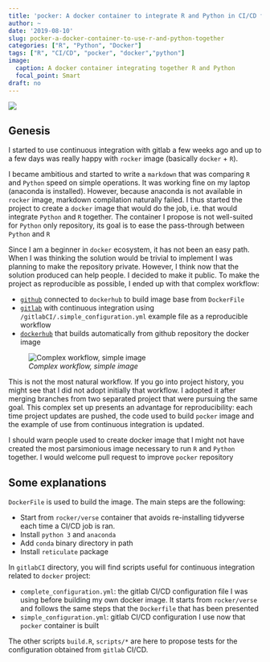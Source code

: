 ```yaml
---
title: 'pocker: A docker container to integrate R and Python in CI/CD frameworks'
author: ~
date: '2019-08-10'
slug: pocker-a-docker-container-to-use-r-and-python-together
categories: ["R", "Python", "Docker"]
tags: ["R", "CI/CD", "pocker", "docker","python"]
image:
  caption: A docker container integrating together R and Python
  focal_point: Smart
draft: no
---
```


![](/img/pocker/pocker.png)

## Genesis

I started to use continuous integration with gitlab a few weeks ago and up to a few days was really happy with `rocker` image (basically `docker` + `R`).

I became ambitious and started to write a `markdown` that was comparing `R` and `Python` speed on simple operations. It was working fine on my laptop (anaconda is installed). However, because anaconda is not available in `rocker` image, markdown compilation naturally failed. I thus started the project to create a `docker` image that would do the job, i.e. that would integrate `Python` and `R` together. The container I propose is not well-suited for `Python` only repository, its goal is to ease the pass-through between  `Python` and `R`  

Since I am a beginner in `docker` ecosystem, it has not been an easy path. When I was thinking the solution would be trivial to implement I was planning to make the repository private. However, I think now that the solution produced can help people. I decided to make it public. To make the project as reproducible as possible, I ended up with that complex workflow:

* [`github`](https://github.com/linogaliana/pocker) connected to `dockerhub` to build image base from `DockerFile`
* [`gitlab`](https://gitlab.com/linogaliana/pocker) with continuous integration using `/gitlabCI/.simple_configuration.yml` example file as a reproducible workflow
* [`dockerhub`](https://cloud.docker.com/u/linogaliana/repository/docker/linogaliana/pocker) that builds automatically from github repository the docker image

![*Complex workflow, simple image*](/img/pocker/workflow.png)

This is not the most natural workflow. If you go into project history, you might see that I did not adopt initially that workflow. I adopted it after merging branches from two separated project that were pursuing the same goal. This complex set up presents an advantage for reproducibility: each time project updates are pushed, the code used to build `pocker` image and the example of use from continuous integration is updated. 

I should warn people used to create docker image that I might not have created the most parsimonious image necessary to run `R` and `Python` together. I would welcome pull request to improve `pocker` repository


## Some explanations

`DockerFile` is used to build the image. The main steps are the following:

* Start from `rocker/verse` container that avoids re-installing tidyverse each time a CI/CD job is ran. 
* Install `python 3` and `anaconda`
* Add `conda` binary directory in path
* Install `reticulate` package


In `gitlabCI` directory, you will find scripts useful for continuous integration related to `docker` project:

* `complete_configuration.yml`: the gitlab CI/CD configuration file I was using before building my own docker image. It starts from `rocker/verse` and follows the same steps that the `Dockerfile` that has been presented
* `simple_configuration.yml`: gitlab CI/CD configuration I use now that `pocker` container is built

The other scripts `build.R`, `scripts/*` are here to propose tests for the configuration obtained from `gitlab` CI/CD. 